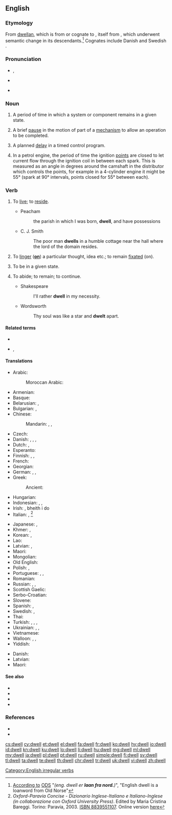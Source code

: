 ==English==

===Etymology===
From {{etyl|ang|en}} [[dwellan]], which is from or cognate to {{cog|non|dvelja}}, itself from {{etyl|gem-pro|en}} {{m|gem-pro|*dwelaną||to go astray}}, which underwent semantic change in its descendants.<ref>[http://ordnet.dk/ods/opslag?id=437404 According to] [[:da:ODS|ODS]] "''(eng. dwell er '''laan fra nord.''')''", "English dwell is a loanword from Old Norse"</ref> Cognates include Danish {{m|da|dvæle}} and Swedish {{m|sv|dväljas}}.

===Pronunciation===
* {{enPR|dwĕl}}, {{IPA|/dwɛl/|lang=en}}
* {{audio|en-us-dwell.ogg|Audio (US)|lang=en}}

* {{rhymes|ɛl|lang=en}}

===Noun===
{{en-noun}}

# {{lb|en|engineering}} A period of time in which a system or component remains in a given state.
# {{lb|en|engineering}} A brief [[pause]] in the motion of part of a [[mechanism]] to allow an operation to be completed.
# {{lb|en|electrical engineering}} A planned [[delay]] in a timed control program.
# {{lb|en|automotive}} In a petrol engine, the period of time the ignition [[points]] are closed to let current flow through the ignition coil in between each spark. This is measured as an angle in degrees around the camshaft in the distributor which controls the points, for example in a 4-cylinder engine it might be 55° (spark at 90° intervals, points closed for 55° between each).

===Verb===
{{en-verb|dwells|dwelling|dwelt|past2=dwelled|past2_qual=mostly US}}

# {{lb|en|intransitive|now|_|literary}} To [[live]]; to [[reside]].
#* Peacham
#*: the parish in which I was born, '''dwell''', and have possessions
#* C. J. Smith
#*: The poor man '''dwells''' in a humble cottage near the hall where the lord of the domain resides.
# {{lb|en|intransitive}} To [[linger]] ('''[[on]]''') a particular thought, idea etc.; to remain [[fixated]] (on).
# {{lb|en|intransitive|engineering}} To be in a given state.
# {{lb|en|intransitive}} To abide; to remain; to continue.
#* Shakespeare
#*: I'll rather '''dwell''' in my necessity.
#* Wordsworth
#*: Thy soul was like a star and '''dwelt''' apart.

====Related terms====
* {{l|en|dwelling}}
* {{l|en|dwell on}}, {{l|en|dwell upon}}

====Translations====
{{trans-top|live, reside}}
* Arabic:
*: Moroccan Arabic: {{t|ary|سْكن|tr=skən}}
* Armenian: {{t-needed|hy}}
* Basque: {{t-needed|eu}}
* Belarusian: {{t|be|пражыва́ць|impf|sc=Cyrl}}, {{t|be|пражываць|impf|alt=жыць|sc=Cyrl}}
* Bulgarian: {{t+|bg|живе́я|impf}}, {{t+|bg|обита́вам|impf}}
* Chinese:
*: Mandarin: {{t+|cmn|居住|tr=jūzhù|sc=Hani}}, {{t+|cmn|住|tr=zhù|sc=Hani}}, {{t+|cmn|居留|tr=jūliú|sc=Hani}}
* Czech: {{t+|cs|bydlet}}
* Danish: {{t+|da|leve}}, {{t|da|forblive}}, {{t|da|bebo}}, {{t+|da|bo}}
* Dutch: {{t+|nl|rondhangen}}, {{t+|nl|verblijven}}
* Esperanto: {{t|eo|loĝi}}
* Finnish: {{t+|fi|asua}}, {{t+|fi|oleskella}}, {{t+|fi|asustaa}}
* French: {{t+|fr|résider}}
* Georgian: {{t-needed|ka}}
* German: {{t+|de|leben}}, {{t+|de|verbleiben}}, {{t+|de|wohnen}}
* Greek:
*: Ancient: {{t|grc|ναίω|sc=polytonic}}
* Hungarian: {{t+|hu|lakik}}
* Indonesian: {{t+|id|tinggal}}, {{t+|id|diam|alt=berdiam}}, {{t+|id|diam|alt=mendiami}}
* Irish: {{t|ga|cónaigh}}, bheith i do {{t|ga|cónaí|m|alt=chónaí}}
* Italian: {{t+check|it|abitare}}, {{t-check|it|dimorare}}<ref>''Oxford-Paravia Concise - Dizionario Inglese-Italiano e Italiano-Inglese (in collaborazione con Oxford University Press)''. Edited by Maria Cristina Bareggi. Torino: Paravia, 2003. [[W:Wikipedia:book sources|ISBN 8839551107]]. Online version [http://www.oxfordparavia.it/ here]</ref><!-- what do we do with this? -->
{{trans-mid}}
* Japanese: {{t+|ja|住む|tr=sumu}}, {{t+|ja|居住|tr=kyojū suru|alt=居住する}}
* Khmer: {{t+|km|នៅ|sc=Mymr}}, {{t|km|រស់នៅ|sc=Mymr}}
* Korean: {{t+|ko|살다|sc=Kore}}, {{t+|ko|거주하다|sc=Kore}}
* Lao: {{t-needed|lo}}
* Latvian: {{t|lv|mist}}, {{t+|lv|dzīvot}}
* Maori: {{t|mi|noho}}
* Mongolian: {{t-needed|mn}}
* Old English: {{t|ang|būan}}
* Polish: {{t+|pl|mieszkać}}, {{t+|pl|zamieszkiwać}}
* Portuguese: {{t+|pt|habitar}}, {{t+|pt|morar}}, {{qualifier|Brazil}} {{t+|pt|viver}}
* Romanian: {{t+|ro|trăi}}
* Russian: {{t+|ru|прожива́ть|impf}}, {{t+|ru|жить|impf}}, {{t+|ru|обита́ть|impf}}
* Scottish Gaelic: {{t|gd|còmhnaich}}
* Serbo-Croatian: {{t+|sh|boraviti|impf}}
* Slovene: {{t|sl|bivati}}
* Spanish: {{t+|es|habitar}}, {{t+|es|morar}}
* Swedish: {{t+|sv|bo}}, {{t+|sv|leva}}
* Thai: {{t-needed|th}}
* Turkish: {{t+|tr|oturmak}}, {{t+|tr|ikamet etmek}}, {{t+|tr|eğleşmek}}, {{t+|tr|kalmak}}
* Ukrainian: {{t+|uk|ме́шкати|impf|sc=Cyrl}}, {{t|uk|жи́ти|impf|sc=Cyrl}}, {{t+|uk|прожива́ти|impf|sc=Cyrl}}
* Vietnamese: {{t-needed|vi}}
* Walloon: {{t+|wa|dimorer}}, {{t+|wa|dimani}}, {{t+|wa|lodjî}}
* Yiddish: {{t|yi|וווינען}}
{{trans-bottom}}

{{trans-top|to linger on as thoughts}}
* Danish: {{t|da|dvæle}}
* Latvian: {{t|lv|gremdēties}}
* Maori: {{t|mi|rauroha}}
{{trans-mid}}
{{trans-bottom}}

====See also====
* {{l|en|abide}}
* {{l|en|live}}
* {{l|en|reside}}
* {{l|en|stay}}

===References===
<references/>
* {{R:Century 1911}}
* {{R:Webster 1913}}

[[Category:English irregular verbs]]

[[cs:dwell]]
[[cy:dwell]]
[[et:dwell]]
[[el:dwell]]
[[fa:dwell]]
[[fr:dwell]]
[[ko:dwell]]
[[hy:dwell]]
[[io:dwell]]
[[id:dwell]]
[[kn:dwell]]
[[ku:dwell]]
[[lo:dwell]]
[[li:dwell]]
[[hu:dwell]]
[[mg:dwell]]
[[ml:dwell]]
[[my:dwell]]
[[ja:dwell]]
[[pl:dwell]]
[[pt:dwell]]
[[ru:dwell]]
[[simple:dwell]]
[[fi:dwell]]
[[sv:dwell]]
[[tl:dwell]]
[[ta:dwell]]
[[te:dwell]]
[[th:dwell]]
[[chr:dwell]]
[[tr:dwell]]
[[uk:dwell]]
[[vi:dwell]]
[[zh:dwell]]